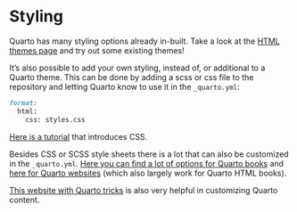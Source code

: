 # Styling

Quarto has many styling options already in-built. Take a look at the [HTML themes page](https://quarto.org/docs/output-formats/html-themes.html) and try out some existing themes!

It's also possible to add your own styling, instead of, or additional to a Quarto theme. This can be done by adding a scss or css file to the repository and letting Quarto know to use it in the `_quarto.yml`:

```md
format:
  html:
    css: styles.css
```

[Here is a tutorial](https://www.w3schools.com/css/default.asp) that introduces CSS.

Besides CSS or SCSS style sheets there is a lot that can also be customized in the `_quarto.yml`. [Here you can find a lot of options for Quarto books](https://quarto.org/docs/books/book-output.html) and [here for Quarto websites](https://quarto.org/docs/websites/website-tools.html) (which also largely work for Quarto HTML books).

[This website with Quarto tricks](https://www.productive-r-workflow.com/quarto-tricks) is also very helpful in customizing Quarto content.
